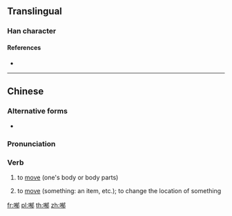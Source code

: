 ==Translingual==

===Han character===
{{Han char|rn=30|rad=口|as=09|sn=12|four=|canj=RKBL|ids=⿰口郁}}

====References====
* {{Han ref|kx=0198.140|dkj=03930|dj=0420.030|hdz=10638.100|uh=5590|ud=21904}}

----
==Chinese==
{{zh-forms}}

===Alternative forms===
* {{zh-l|郁}}

===Pronunciation===
{{zh-pron
|m=yù
|c=juk1
|h=pfs=
|md=
|mn=
|w=
|cat=v
}}

===Verb===
{{zh-verb}}

# {{lb|zh|Cantonese}} to [[move]] (one's body or body parts)
#: {{zh-usex|唔好 喐！|Don't move!|C}}
#: {{zh-usex|郁親 手 就 聽打！|{{t-needed|yue}}|C}}
# {{lb|zh|Cantonese}} to [[move]] (something: an item, etc.); to change the location of something
#: {{zh-usex|唔好 喐 佢！|Don't touch that!|C}}
<!--
# to [[touch]]
# to [[hit]]
   --Unihan
-->

[[fr:喐]]
[[pl:喐]]
[[th:喐]]
[[zh:喐]]